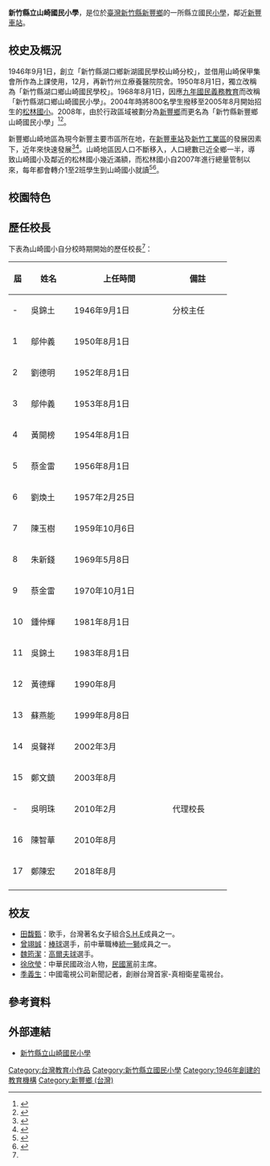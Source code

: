 {{Infobox School
| name           = 新竹縣新豐鄉山崎國民小學
| other_name     = 
| logo           = File:新竹縣山崎國小校徽.jpeg
| image          = 
| caption        = 
| motto          = 創意、健康、感恩
| established    = 1946年9月1日，創立新竹縣湖口鄉新湖國民學校山崎分校。<br>1950年8月1日，獨立為新竹縣湖口鄉山崎國民學校。<br>1968年8月1日，改稱新竹縣湖口鄉山崎國民小學。
| closed         = 
| type           = 縣立國民小學
| affiliation    = 新竹縣政府
| district       = {{TWN}}[[新竹縣|新竹縣]][[新豐鄉_(台灣)|新豐鄉]]
| grades         = 共54班<ref name="基本資料">{{zh-tw}}{{cite web|title=新竹縣學校基本資料|url=http://eb1.nc.hcc.edu.tw/edu/schbas/show.php?opt=3&town=0&level=2|website=新竹縣教育研究發展暨網路中心|access-date=2018-06-21|archive-date=2019-05-19|archive-url=https://web.archive.org/web/20190519110927/http://eb1.nc.hcc.edu.tw/edu/schbas/show.php?opt=3&town=0&level=2|dead-url=no}}</ref>
| president      = 
| principal      = 鄭陳宏
| dean           = 
| director       = 
| college        = 
| faculty        = 
| staff          = 
| students       = 1487人<ref name="基本資料"/>
| area           = 
| athletics      = 
| telephone      = 03-5592714
| fax            = 03-5571525
| address        = 304 新竹縣新豐鄉新興路291號
| magazine       = 
| location       = 
| campus_size    = 
| website        = http://www.sces.hcc.edu.tw/
}}
'''新竹縣立山崎國民小學'''，是位於[[臺灣|臺灣]][[新竹縣|新竹縣]][[新豐鄉_(臺灣)|新豐鄉]]的一所縣立國民[[小學|小學]]，鄰近[[新豐車站_(台灣)|新豐車站]]。

==校史及概況==
1946年9月1日，創立「新竹縣湖口鄉新湖國民學校山崎分校」，並借用山崎保甲集會所作為上課使用，12月，再新竹州立療養醫院院舍。1950年8月1日，獨立改稱為「新竹縣湖口鄉山崎國民學校」。1968年8月1日，因應[[九年國民義務教育|九年國民義務教育]]而改稱「新竹縣湖口鄉山崎國民小學」。2004年時將800名學生撥移至2005年8月開始招生的[[新竹縣新豐鄉松林國民小學|松林國小]]。2008年，由於行政區域被劃分為[[新豐鄉_(台灣)|新豐鄉]]而更名為「新竹縣新豐鄉山崎國民小學」<ref name="校史沿革">{{zh-tw}}{{cite web|title=山崎的校史|url=http://www.sces.hcc.edu.tw/files/11-1015-3-1.php|website=新竹縣新豐鄉山崎國小|deadurl=yes|archiveurl=https://web.archive.org/web/20180622042555/http://www.sces.hcc.edu.tw/files/11-1015-3-1.php|archivedate=2018-06-22}}</ref><ref>{{zh-tw}}{{cite web|title=校史沿革-新竹縣新豐鄉松林國小|url=http://www.clps.hcc.edu.tw/files/11-1023-3.php|website=新竹縣新豐鄉松林國小|access-date=2018-06-22|archive-url=https://web.archive.org/web/20180622042732/http://www.clps.hcc.edu.tw/files/11-1023-3.php|archive-date=2018-06-22|dead-url=yes}}</ref>。

新豐鄉山崎地區為現今新豐主要市區所在地，在[[新豐車站_(台灣)|新豐車站]]及[[新竹工業區|新竹工業區]]的發展因素下，近年來快速發展<ref>{{zh-tw}}{{cite web|title=新豐鄉綜合發展計畫|url=http://www.hchfe.gov.tw/hchfe/home.jsp?menudata=HchfeMenu&mserno=200806240003&contlink=content/intro3_3.jsp&serno=200806240032|website=新豐鄉公所全球資訊網|deadurl=yes|archiveurl=https://web.archive.org/web/20180622111428/http://www.hchfe.gov.tw/hchfe/home.jsp?menudata=HchfeMenu&mserno=200806240003&contlink=content%2Fintro3_3.jsp&serno=200806240032|archivedate=2018-06-22|access-date=2018-10-24}}</ref><ref>{{zh-tw}}{{cite news|title=新湖分局還沒開張 快打部隊先成立|url=http://www.chinatimes.com/realtimenews/20180423003645-260405|newspaper=中時電子報|date=2018-04-23|accessdate=2018-06-22|archive-date=2019-05-23|archive-url=https://web.archive.org/web/20190523130748/https://www.chinatimes.com/realtimenews/20180423003645-260405|dead-url=no}}</ref>。山崎地區因人口不斷移入，人口總數已近全鄉一半，導致山崎國小及鄰近的松林國小幾近滿額，而松林國小自2007年進行總量管制以來，每年都會轉介1至2班學生到山崎國小就讀<ref>{{zh-tw}}{{cite news|title=〈北部〉山崎學童激增 廢營區設校有譜|url=http://news.ltn.com.tw/news/local/paper/883539|newspaper=自由時報|date=2015-05-26|accessdate=2018-06-22|archive-date=2019-05-22|archive-url=https://web.archive.org/web/20190522113629/https://news.ltn.com.tw/news/local/paper/883539|dead-url=no}}</ref><ref>{{zh-tw}}{{cite news|title=〈北部〉竹北小一新生多700人 增班因應|url=http://news.ltn.com.tw/news/local/paper/1188519|newspaper=自由時報|date=2018-03-31|accessdate=2018-06-22|archive-date=2019-05-21|archive-url=https://web.archive.org/web/20190521235124/https://news.ltn.com.tw/news/local/paper/1188519|dead-url=no}}</ref>。

==校園特色==

==歷任校長==
下表為山崎國小自分校時期開始的歷任校長<ref name="校史沿革"/>：
{| class=wikitable style="text-align:center;" 
! width = "10"|屆
! width = "70"|姓名
! width = "180"|上任時間
! width = "100"|備註
|-
! -
| 吳錦土
| 1946年9月1日
| 分校主任
|-
! 1
| 鄔仲義
| 1950年8月1日
| 
|-
! 2
| 劉德明
| 1952年8月1日
| 
|-
! 3
| 鄔仲義
| 1953年8月1日
| 
|-
! 4
| 黃開榜
| 1954年8月1日
| 
|-
! 5
| 蔡金雷
| 1956年8月1日
| 
|-
! 6
| 劉煥土
| 1957年2月25日
| 
|-
! 7
| 陳玉樹
| 1959年10月6日
| 
|-
! 8
| 朱新錢
| 1969年5月8日
| 
|-
! 9
| 蔡金雷
| 1970年10月1日
| 
|-
! 10
| 鍾仲輝
| 1981年8月1日
| 
|-
! 11
| 吳錦土
| 1983年8月1日
| 
|-
! 12
| 黃德輝
| 1990年8月
| 
|-
! 13
| 蘇燕能
| 1999年8月8日
| 
|-
! 14
| 吳聲祥
| 2002年3月
| 
|-
! 15
| 鄭文鎮
| 2003年8月
| 
|-
! -
| 吳明珠
| 2010年2月
| 代理校長
|-
! 16
| 陳智華
| 2010年8月
|
|-
! 17
| 鄭陳宏
| 2018年8月
| 
|- 
|}

==校友==

*[[田馥甄|田馥甄]]：歌手，台灣著名女子組合[[S.H.E|S.H.E]]成員之一。
*[[曾翊誠|曾翊誠]]：[[棒球|棒球]]選手，前中華職棒[[統一獅|統一獅]]成員之一。
*[[魏筠潔|魏筠潔]]：[[高爾夫球|高爾夫球]]選手。
*[[徐欣瑩|徐欣瑩]]：中華民國政治人物，[[民國黨|民國黨]]前主席。
*[[季義生|季義生]]：中國電視公司新聞記者，創辦台灣首家-真相衛星電視台。

== 參考資料 ==
{{reflist|2}}

==外部連結==
*[http://www.sces.hcc.edu.tw/ 新竹縣立山崎國民小學] {{Wayback|url=http://www.sces.hcc.edu.tw/ |date=20200129155603 }}

{{portal bar|台灣|教育|border=no}}

{{新竹縣國民中小學}}

[[Category:台灣教育小作品|Category:台灣教育小作品]]
[[Category:新竹縣立國民小學|Category:新竹縣立國民小學]]
[[Category:1946年創建的教育機構|Category:1946年創建的教育機構]]
[[Category:新豐鄉_(台灣)|Category:新豐鄉 (台灣)]]
